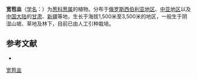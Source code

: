 {{Speciesbox
| name = 宽苞韭
| status = 
| status_system = 
| image =
| genus = Allium
| species = platyspathum
| authority = Schrenk
}}

'''宽苞韭'''（[[学名|学名]]：{{lang|la|''Allium platyspathum''}}）为[[葱科|葱科]][[葱属|葱属]]的植物。分布于[[俄罗斯西伯利亚地区|俄罗斯西伯利亚地区]]、[[中亚地区|中亚地区]]以及[[中国大陆|中国大陆]]的[[甘肃|甘肃]]、[[新疆|新疆]]等地，生长于海拔1,500米至3,500米的地区，一般生于阴湿山坡、草地及林下，目前已由人工引种栽培。

== 参考文献 ==
<div class="references-small">
* {{cite web| url =http://www.bioinfo.cn/db05/KmzwSpecies.php?action=view&id=364| title =宽苞韭| work =《中国高等植物数据库全库》| publisher =中国科学院微生物研究所| author =昆明植物研究所| accessdate =2009-02-21| deadurl =yes| archiveurl =https://web.archive.org/web/20160305052418/http://www.bioinfo.cn/db05/KmzwSpecies.php?action=view&id=364| archivedate =2016-03-05}}
</div>
{{Taxonbar|from=Q7235113}}

[[Category:葱属|宽苞韭]]


{{植物小作品}}
